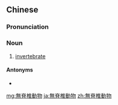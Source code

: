 {{also|无脊椎动物}}
==Chinese==
{{zh-forms|s=无脊椎动物|type=122}}

===Pronunciation===
{{zh-pron
|m=wújǐzhuī dòngwù
|c=mou4 zek3 zeoi1 dung6 mat6,mou4 zik3 zeoi1 dung6 mat6
|cat=n
}}

===Noun===
{{zh-noun}}

# [[invertebrate]]

====Antonyms====
* {{zh-l|脊椎動物}}

[[mg:無脊椎動物]]
[[ja:無脊椎動物]]
[[zh:無脊椎動物]]